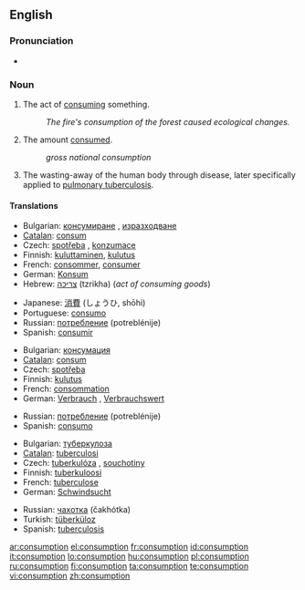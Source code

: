 ==English==

===Pronunciation===
*{{audio|en-us-consumption.ogg|Audio (US)}}

===Noun===
{{en-noun|-}}

# The act of [[consume|consuming]] something.  
#:''The fire's consumption of the forest caused ecological changes.''
# The amount [[consume|consumed]].  
#:''gross national consumption''
# {{pathology|obsolete}} The wasting-away of the human body through disease, later specifically applied to [[pulmonary tuberculosis]].

====Translations====
{{trans-top|the act of consuming something}}
*Bulgarian: [[консумиране]] {{f}}, [[изразходване]] {{n}}
*[[Catalan]]: [[consum]] {{m}}
*Czech:  [[spotřeba]] {{f}}, [[konzumace]] {{f}}
*Finnish: [[kuluttaminen]], [[kulutus]]
*French: [[consommer]], [[consumer]]
*German: [[Konsum]] {{m}}
*Hebrew: [[צריכה]] (tzrikha) {{f}} (''act of consuming goods'')
{{trans-mid}}
*Japanese: [[消費]] (しょうひ, shōhi)
*Portuguese: [[consumo]] {{m}}
*Russian: [[потребление]] (potreblénije) {{n}}
*Spanish: [[consumir]]
{{trans-bottom}}

{{trans-top|the amount consumed}}
*Bulgarian: [[консумация]] {{f}}
*[[Catalan]]: [[consum]] {{m}}
*Czech: [[spotřeba]] {{f}}
*Finnish: [[kulutus]]
*French: [[consommation]] {{f}}
*German: [[Verbrauch]] {{m}}, [[Verbrauchswert]] {{m}}
{{trans-mid}}
*Russian: [[потребление]] (potreblénije) {{n}}
*Spanish: [[consumo]]
{{trans-bottom}}

{{trans-top|tuberculosis}}
*Bulgarian: [[туберкулоза]] {{f}}
*[[Catalan]]: [[tuberculosi]]
*Czech: [[tuberkulóza]] {{f}}, [[souchotiny]]
*Finnish: [[tuberkuloosi]]
*French: [[tuberculose]] {{f}}
*German: [[Schwindsucht]] {{f}}
{{trans-mid}}
*Russian: [[чахотка]] (čakhótka) {{f}}
*Turkish: [[tüberküloz]]
*Spanish: [[tuberculosis]]
{{trans-bottom}}

[[ar:consumption]]
[[el:consumption]]
[[fr:consumption]]
[[id:consumption]]
[[it:consumption]]
[[lo:consumption]]
[[hu:consumption]]
[[pl:consumption]]
[[ru:consumption]]
[[fi:consumption]]
[[ta:consumption]]
[[te:consumption]]
[[vi:consumption]]
[[zh:consumption]]
